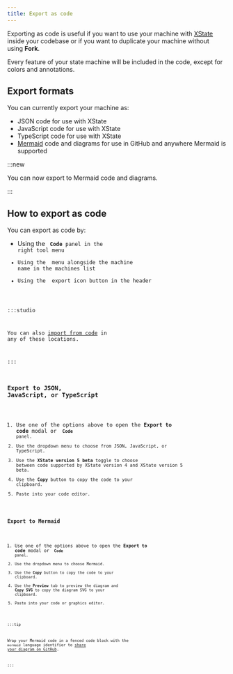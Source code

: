 ```yaml
---
title: Export as code
---
```


Exporting as code is useful if you want to use your machine with [XState](xstate/intro.mdx) inside your codebase or if you want to duplicate your machine without using **Fork**.

Every feature of your state machine will be included in the code, except for colors and annotations.

## Export formats

You can currently export your machine as:

- JSON code for use with XState
- JavaScript code for use with XState
- TypeScript code for use with XState
- [Mermaid](https://mermaid.js.org) code and diagrams for use in GitHub and anywhere Mermaid is supported

:::new

You can now export to Mermaid code and diagrams.

:::

## How to export as code

You can export as code by:
- Using the <Code size={18} /> **Code** panel in the right tool menu
- Using the <MoreHorizontal size={18} /> menu alongside the machine name in the machines list
- Using the <Upload size={18} /> export icon button in the header

:::studio

You can also [import from code](import-from-code.mdx) in any of these locations.

:::

### Export to JSON, JavaScript, or TypeScript

1. Use one of the options above to open the **Export to code** modal or <Code size={18} /> **Code** panel.
2. Use the dropdown menu to choose from JSON, JavaScript, or TypeScript.
3. Use the **XState version 5 beta** toggle to choose between code supported by XState version 4 and XState version 5 beta.
4. Use the **Copy** button to copy the code to your clipboard.
5. Paste into your code editor.

### Export to Mermaid

1. Use one of the options above to open the **Export to code** modal or <Code size={18} /> **Code** panel.
2. Use the dropdown menu to choose Mermaid.
3. Use the **Copy** button to copy the code to your clipboard.
4. Use the **Preview** tab to preview the diagram and **Copy SVG** to copy the diagram SVG to your clipboard.
5. Paste into your code or graphics editor.

:::tip

Wrap your Mermaid code in a fenced code block with the `mermaid` language identifier to [share your diagram on GitHub](https://docs.github.com/en/get-started/writing-on-github/working-with-advanced-formatting/creating-diagrams#creating-mermaid-diagrams).

:::